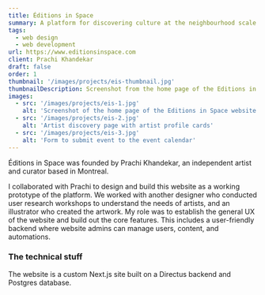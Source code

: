 ```yaml
---
title: Éditions in Space
summary: A platform for discovering culture at the neighbourhood scale. It maps artist profiles and events, making them visible to those looking for spontaneous encounters with art. 
tags:
  - web design
  - web development
url: https://www.editionsinspace.com
client: Prachi Khandekar
draft: false
order: 1
thumbnail: '/images/projects/eis-thumbnail.jpg'
thumbnailDescription: Screenshot from the home page of the Editions in Space website
images: 
  - src: '/images/projects/eis-1.jpg'
    alt: 'Screenshot of the home page of the Editions in Space website'
  - src: '/images/projects/eis-2.jpg'
    alt: 'Artist discovery page with artist profile cards'
  - src: '/images/projects/eis-3.jpg'
    alt: 'Form to submit event to the event calendar'
---
```


Éditions in Space was founded by Prachi Khandekar, an independent artist and curator based in Montreal.  

I collaborated with Prachi to design and build this website as a working prototype of the platform. We worked with another designer who conducted user research workshops to understand the needs of artists, and an illustrator who created the artwork. My role was to establish the general UX of the website and build out the core features. This includes a user-friendly backend where website admins can manage users, content, and automations. 

### The technical stuff

The website is a custom Next.js site built on a Directus backend and Postgres database. 